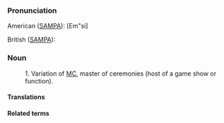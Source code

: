 ===Pronunciation===

American ([[SAMPA]]): [Em"si]

British ([[SAMPA]]):

===Noun===

: 1. Variation of [[MC]], master of ceremonies (host of a game show or function).

====Translations====


====Related terms====